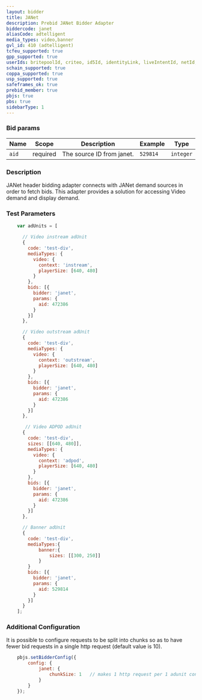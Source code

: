 ```yaml
---
layout: bidder
title: JANet
description: Prebid JANet Bidder Adapter
biddercode: janet
aliasCode: adtelligent
media_types: video,banner
gvl_id: 410 (adtelligent)
tcfeu_supported: true
gpp_supported: true
userIds: britepoolId, criteo, id5Id, identityLink, liveIntentId, netId, parrableId, pubCommonId, unifiedId
schain_supported: true
coppa_supported: true
usp_supported: true
safeframes_ok: true
prebid_member: true
pbjs: true
pbs: true
sidebarType: 1
---
```


### Bid params


| Name  | Scope    | Description                     | Example  | Type      |
|-------|----------|---------------------------------|----------|-----------|
| `aid` | required | The source ID from janet.   | `529814` | `integer` |

### Description

JANet header bidding adapter connects with JANet demand sources in order to fetch bids.
This adapter provides a solution for accessing Video demand and display demand.

### Test Parameters

``` javascript
    var adUnits = [

      // Video instream adUnit
      {
        code: 'test-div',
        mediaTypes: {
          video: {
            context: 'instream',
            playerSize: [640, 480]
          }
        },
        bids: [{
          bidder: 'janet',
          params: {
            aid: 472386
          }
        }]
      },

      // Video outstream adUnit
      {
        code: 'test-div',
        mediaTypes: {
          video: {
            context: 'outstream',
            playerSize: [640, 480]
          }
        },
        bids: [{
          bidder: 'janet',
          params: {
            aid: 472386
          }
        }]
      },

       // Video ADPOD adUnit
      {
        code: 'test-div',
        sizes: [[640, 480]],
        mediaTypes: {
          video: {
            context: 'adpod',
            playerSize: [640, 480]            
          }
        },
        bids: [{
          bidder: 'janet',
          params: {
            aid: 472386
          }
        }]
      },

      // Banner adUnit
      {
        code: 'test-div',
        mediaTypes:{
            banner:{
                sizes: [[300, 250]]
            }
        }
        bids: [{
          bidder: 'janet',
          params: {
            aid: 529814
          }
        }]
      }
    ];
```

### Additional Configuration

It is possible to configure requests to be split into chunks so as to have fewer bid requests in a single http request
(default value is 10).

``` javascript
    pbjs.setBidderConfig({
        config: {              
            janet: {
                chunkSize: 1   // makes 1 http request per 1 adunit configured
            }
        }
    });
```
